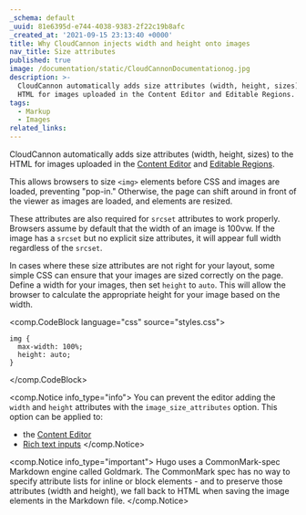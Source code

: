 ```yaml
---
_schema: default
_uuid: 81e6395d-e744-4038-9383-2f22c19b8afc
_created_at: '2021-09-15 23:13:40 +0000'
title: Why CloudCannon injects width and height onto images
nav_title: Size attributes
published: true
image: /documentation/static/CloudCannonDocumentationog.jpg
description: >-
  CloudCannon automatically adds size attributes (width, height, sizes) to the
  HTML for images uploaded in the Content Editor and Editable Regions.
tags:
  - Markup
  - Images
related_links:
---
```


CloudCannon automatically adds size attributes (width, height, sizes) to the HTML for images uploaded in the [Content Editor](/documentation/articles/the-content-editor/) and [Editable Regions](/documentation/articles/define-editable-regions-in-your-html/).

This allows browsers to size `<img>` elements before CSS and images are loaded, preventing "pop-in." Otherwise, the page can shift around in front of the viewer as images are loaded, and elements are resized.

These attributes are also required for `srcset` attributes to work properly. Browsers assume by default that the width of an image is 100vw. If the image has a `srcset` but no explicit size attributes, it will appear full width regardless of the `srcset`.

In cases where these size attributes are not right for your layout, some simple CSS can ensure that your images are sized correctly on the page. Define a width for your images, then set `height` to `auto`. This will allow the browser to calculate the appropriate height for your image based on the width.

<comp.CodeBlock language="css" source="styles.css">
```
img {
  max-width: 100%;
  height: auto;
}
```
</comp.CodeBlock>

<comp.Notice info_type="info">
  You can prevent the editor adding the `width` and `height` attributes with the `image_size_attributes` option. This option can be applied to:

  * the [Content Editor](/documentation/articles/configuring-toolbars/#image-options)
  * [Rich text inputs](/documentation/articles/rich-text-inputs/#block-content)
</comp.Notice>

<comp.Notice info_type="important">
  Hugo uses a CommonMark-spec Markdown engine called Goldmark. The
  CommonMark spec has no way to specify attribute lists for inline
  or block elements - and to preserve those attributes (width and
  height), we fall back to HTML when saving the image elements in
  the Markdown file.
</comp.Notice>